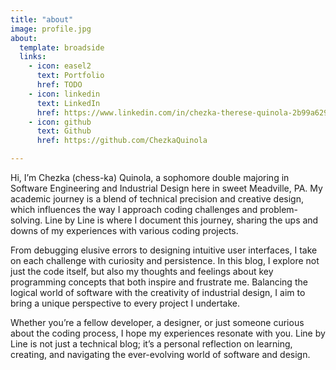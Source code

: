 ```yaml
---
title: "about"
image: profile.jpg
about:
  template: broadside
  links:
    - icon: easel2
      text: Portfolio
      href: TODO
    - icon: linkedin
      text: LinkedIn
      href: https://www.linkedin.com/in/chezka-therese-quinola-2b99a629b/?trk=opento_sprofile_topcard
    - icon: github
      text: Github
      href: https://github.com/ChezkaQuinola

---
```


Hi, I'm Chezka (chess-ka) Quinola, a sophomore double majoring in Software Engineering and Industrial Design here in sweet Meadville, PA. My academic journey is a blend of technical precision and creative design, which influences the way I approach coding challenges and problem-solving. Line by Line is where I document this journey, sharing the ups and downs of my experiences with various coding projects.

From debugging elusive errors to designing intuitive user interfaces, I take on each challenge with curiosity and persistence. In this blog, I explore not just the code itself, but also my thoughts and feelings about key programming concepts that both inspire and frustrate me. Balancing the logical world of software with the creativity of industrial design, I aim to bring a unique perspective to every project I undertake.

Whether you're a fellow developer, a designer, or just someone curious about the coding process, I hope my experiences resonate with you. Line by Line is not just a technical blog; it's a personal reflection on learning, creating, and navigating the ever-evolving world of software and design.
